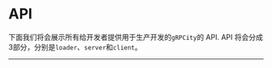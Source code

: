 
# API

下面我们将会展示所有给开发者提供用于生产开发的`gRPCity`的 API. API 将会分成3部分，分别是`loader`、`server`和`client`。

---

<Cards>
  <Card
    title="gRPC Loader →"
    href="/apis/grpcloader"
  />
  <Card
    title="Server →"
    href="/apis/server"
  />
  <Card
    title="Client Proxy →"
    href="/apis/client-proxy"
  />
</Cards>